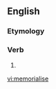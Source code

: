 ==English==

===Etymology===
{{suffix|en|memorial|ise}}

===Verb===
{{en-verb|memorialises|memorialising|memorialised|memorialised}}

# {{standard spelling of|from=non-Oxford British spelling|memorialize|lang=en}}

[[vi:memorialise]]